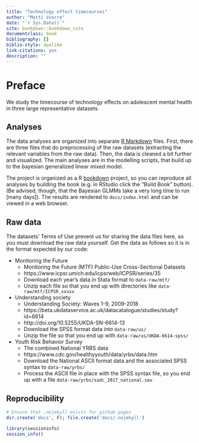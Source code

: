 ```yaml
--- 
title: "Technology effect timecourses"
author: "Matti Vuorre"
date: "`r Sys.Date()`"
site: bookdown::bookdown_site
documentclass: book
bibliography: []
biblio-style: apalike
link-citations: yes
description: ""
---
```


# Preface

We study the timecourse of technology effects on adolescent mental health in three large representative datasets.

## Analyses

The data analyses are organized into separate [R Markdown](https://rmarkdown.rstudio.com/) files. First, there are three files that do preprocessing of the raw datasets (extracting the relevant variables from the raw data). Then, the data is cleaned a bit further and visualized. The main analyses are in the modelling scripts, that build up to the bayesian generalized linear mixed model. 

The project is organized as a R [bookdown](https://bookdown.org/yihui/bookdown/) project, so you can reproduce all analyses by building the book (e.g. in RStudio click the "Build Book" button). (Be advised, though, that the Bayesian GLMMs take a very long time to run [many days]). The results are rendered to `docs/index.html` and can be viewed in a web browser.

## Raw data

The datasets' Terms of Use prevent us for sharing the data files here, so you must download the raw data yourself. Get the data as follows so it is in the format expected by our code: 

- Monitoring the Future
	- Monitoring the Future (MTF) Public-Use Cross-Sectional Datasets
	- https://www.icpsr.umich.edu/icpsrweb/ICPSR/series/35
	- Download each year's data in Stata format to `data-raw/mtf/`
	- Unzip each file so that you end up with directories like `data-raw/mtf/ICPSR_xxxxx`
	
- Understanding society
	- Understanding Society: Waves 1-9, 2009-2018
	- https://beta.ukdataservice.ac.uk/datacatalogue/studies/study?id=6614
	- http://doi.org/10.5255/UKDA-SN-6614-13
	- Download the SPSS format data into `data-raw/us/`
	- Unzip the file so that you end up with `data-raw/us/UKDA-6614-spss/`
	
- Youth Risk Behavior Survey
	- The combined National YRBS data 
	- https://www.cdc.gov/healthyyouth/data/yrbs/data.htm
	- Download the National ASCII format data and the associated SPSS syntax to `data-raw/yrbs/`
	- Process the ASCII file in place with the SPSS syntax file, so you end up with a file `data-raw/yrbs/sadc_2017_national.sav`

## Reproducibility

```r
# Ensure that .nojekyll exists for github pages
dir.create('docs', F); file.create('docs/.nojekyll')
```

```r
library(sessioninfo)
session_info()
```

